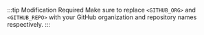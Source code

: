 :::tip Modification Required
Make sure to replace `<GITHUB_ORG>` and `<GITHUB_REPO>` with your GitHub organization and repository names respectively.
:::